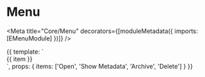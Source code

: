 

# Menu

<Meta title="Core/Menu" decorators={[moduleMetadata({ imports: [EMenuModule] })]} />

<Props of={EMenu} />

<Preview>
    <Story name="default" height="180px">
        {{
            template: `
                <e-menu>
                    <div eMenuItem *ngFor="let item of items">{{ item }}</div>
                </e-menu>
            `,
            props: {
                items: ['Open', 'Show Metadata', 'Archive', 'Delete']
            }
        }}
    </Story>
</Preview>



